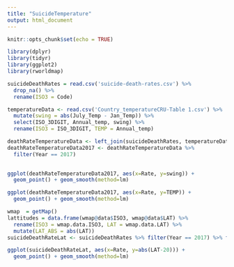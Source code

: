 ```yaml
---
title: "SuicideTemperature"
output: html_document
---
```


```r
knitr::opts_chunk$set(echo = TRUE)
```

```r
library(dplyr)
library(tidyr)
library(ggplot2)
library(rworldmap)
```

```r
suicideDeathRates = read.csv('suicide-death-rates.csv') %>%
  drop_na() %>%
  rename(ISO3 = Code)
```

```r
temperatureData <- read.csv('Country_temperatureCRU-Table 1.csv') %>%
  mutate(swing = abs(July_Temp - Jan_Temp)) %>%
  select(ISO_3DIGIT, Annual_temp, swing) %>%
  rename(ISO3 = ISO_3DIGIT, TEMP = Annual_temp)
```

```r
deathRateTemperatureData <- left_join(suicideDeathRates, temperatureData)
deathRateTemperatureData2017 <- deathRateTemperatureData %>%
  filter(Year == 2017)
  
```

```r
ggplot(deathRateTemperatureData2017, aes(x=Rate, y=swing)) +
  geom_point() + geom_smooth(method=lm)
```
```r
ggplot(deathRateTemperatureData2017, aes(x=Rate, y=TEMP)) +
  geom_point() + geom_smooth(method=lm)
```

```r
wmap  = getMap()
lattitudes = data.frame(wmap@data$ISO3, wmap@data$LAT) %>%
  rename(ISO3 = wmap.data.ISO3, LAT = wmap.data.LAT) %>%
  mutate(LAT_ABS = abs(LAT))
suicideDeathRateLat <- suicideDeathRates %>% filter(Year == 2017) %>% full_join(lattitudes)
```

```r
ggplot(suicideDeathRateLat, aes(x=Rate, y=abs(LAT-20))) +
  geom_point() + geom_smooth(method=lm)
```

